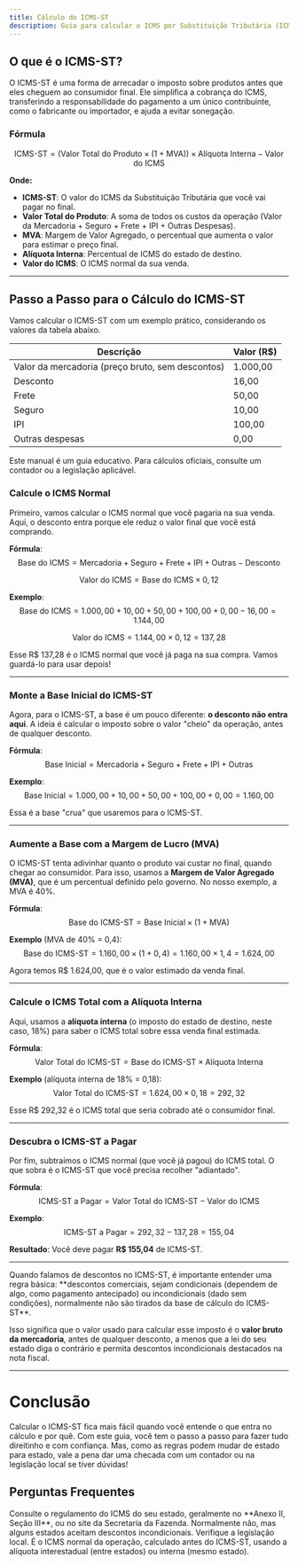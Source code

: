 ```yaml
---
title: Cálculo do ICMS-ST
description: Guia para calcular o ICMS por Substituição Tributária (ICMS-ST.
---
```



## O que é o ICMS-ST?

O ICMS-ST é uma forma de arrecadar o imposto sobre produtos antes que eles cheguem ao consumidor final. Ele simplifica a cobrança do ICMS, transferindo a responsabilidade do pagamento a um único contribuinte, como o fabricante ou importador, e ajuda a evitar sonegação.

### Fórmula

$$
\text{ICMS-ST} = \left( \text{Valor Total do Produto} \times (1 + \text{MVA}) \right) \times \text{Alíquota Interna} - \text{Valor do ICMS}
$$

**Onde:**

- **$\text{ICMS-ST}$**: O valor do ICMS da Substituição Tributária que você vai pagar no final.
- **$\text{Valor Total do Produto}$**: A soma de todos os custos da operação (Valor da Mercadoria + Seguro + Frete + IPI + Outras Despesas).
- **$\text{MVA}$**: Margem de Valor Agregado, o percentual que aumenta o valor para estimar o preço final.
- **$\text{Alíquota Interna}$**: Percentual de ICMS do estado de destino. 
- **$\text{Valor do ICMS}$**: O ICMS normal da sua venda.

---

## Passo a Passo para o Cálculo do ICMS-ST

Vamos calcular o ICMS-ST com um exemplo prático, considerando os valores da tabela abaixo.


| **Descrição**                                      | **Valor (R$)** |
|----------------------------------------------------|----------------|
| Valor da mercadoria (preço bruto, sem descontos)   | 1.000,00       |
| Desconto                                              | 16,00          |
| Frete                                              | 50,00          |
| Seguro                                             | 10,00          |
| IPI                                                | 100,00         |
| Outras despesas                                    | 0,00           |


<Callout type="warn" title="Aviso Importante">
Este manual é um guia educativo. Para cálculos oficiais, consulte um contador ou a legislação aplicável.
</Callout>


<div className='fd-steps [&_h3]:fd-step'>

### Calcule o ICMS Normal

Primeiro, vamos calcular o ICMS normal que você pagaria na sua venda. Aqui, o desconto entra porque ele reduz o valor final que você está comprando.

**Fórmula**:
$$
\text{Base do ICMS} = \text{Mercadoria} + \text{Seguro} + \text{Frete} + \text{IPI} + \text{Outras} - \text{Desconto}
$$

$$
\text{Valor do ICMS} = \text{Base do ICMS} \times 0,12
$$

**Exemplo**:
$$
\text{Base do ICMS} = 1.000,00 + 10,00 + 50,00 + 100,00 + 0,00 - 16,00 = 1.144,00
$$
  
$$
\text{Valor do ICMS} = 1.144,00 \times 0,12 = 137,28
$$

Esse R$ 137,28 é o ICMS normal que você já paga na sua compra. Vamos guardá-lo para usar depois!

---

### Monte a Base Inicial do ICMS-ST

Agora, para o ICMS-ST, a base é um pouco diferente: **o desconto não entra aqui**. A ideia é calcular o imposto sobre o valor "cheio" da operação, antes de qualquer desconto.

**Fórmula**:
  $$
  \text{Base Inicial} = \text{Mercadoria} + \text{Seguro} + \text{Frete} + \text{IPI} + \text{Outras}
  $$

**Exemplo**:
  $$
  \text{Base Inicial} = 1.000,00 + 10,00 + 50,00 + 100,00 + 0,00 = 1.160,00
  $$

Essa é a base "crua" que usaremos para o ICMS-ST.

---

### Aumente a Base com a Margem de Lucro (MVA)

O ICMS-ST tenta adivinhar quanto o produto vai custar no final, quando chegar ao consumidor. Para isso, usamos a **Margem de Valor Agregado (MVA)**, que é um percentual definido pelo governo. No nosso exemplo, a MVA é 40%.

**Fórmula**:
$$
\text{Base do ICMS-ST} = \text{Base Inicial} \times (1 + \text{MVA})
$$

**Exemplo** (MVA de 40% = 0,4):
$$
\text{Base do ICMS-ST} = 1.160,00 \times (1 + 0,4) = 1.160,00 \times 1,4 = 1.624,00
$$

Agora temos R$ 1.624,00, que é o valor estimado da venda final.

---

### Calcule o ICMS Total com a Alíquota Interna

Aqui, usamos a **alíquota interna** (o imposto do estado de destino, neste caso, 18%) para saber o ICMS total sobre essa venda final estimada.

**Fórmula**:
$$
\text{Valor Total do ICMS-ST} = \text{Base do ICMS-ST} \times \text{Alíquota Interna}
$$

**Exemplo** (alíquota interna de 18% = 0,18):
$$
\text{Valor Total do ICMS-ST} = 1.624,00 \times 0,18 = 292,32
$$

Esse R$ 292,32 é o ICMS total que seria cobrado até o consumidor final.

---

### Descubra o ICMS-ST a Pagar

Por fim, subtraímos o ICMS normal (que você já pagou) do ICMS total. O que sobra é o ICMS-ST que você precisa recolher "adiantado".

**Fórmula**:
$$
\text{ICMS-ST a Pagar} = \text{Valor Total do ICMS-ST} - \text{Valor do ICMS}
$$

**Exemplo**:
$$
\text{ICMS-ST a Pagar} = 292,32 - 137,28 = 155,04
$$

**Resultado**: Você deve pagar **R$ 155,04** de ICMS-ST.

---
 
</div>


<Callout type="info" title="Aviso">
Quando falamos de descontos no ICMS-ST, é importante entender uma regra básica: **descontos comerciais, sejam condicionais (dependem de algo, como pagamento antecipado) ou incondicionais (dado sem condições), normalmente não são tirados da base de cálculo do ICMS-ST**. 

Isso significa que o valor usado para calcular esse imposto é o **valor bruto da mercadoria**, antes de qualquer desconto, a menos que a lei do seu estado diga o contrário e permita descontos incondicionais destacados na nota fiscal.
</Callout>

---

# Conclusão

Calcular o ICMS-ST fica mais fácil quando você entende o que entra no cálculo e por quê. Com este guia, você tem o passo a passo para fazer tudo direitinho e com confiança. Mas, como as regras podem mudar de estado para estado, vale a pena dar uma checada com um contador ou na legislação local se tiver dúvidas!

## Perguntas Frequentes

<Accordions>
  <Accordion title="Onde encontro a MVA?">
    Consulte o regulamento do ICMS do seu estado, geralmente no **Anexo II, Seção III**, ou no site da Secretaria da Fazenda.
  </Accordion>

  <Accordion title="Descontos mudam o cálculo?">
    Normalmente não, mas alguns estados aceitam descontos incondicionais. Verifique a legislação local.
  </Accordion>

  <Accordion title="O que é Débito Próprio?">
    É o ICMS normal da operação, calculado antes do ICMS-ST, usando a alíquota interestadual (entre estados) ou interna (mesmo estado).
  </Accordion>
</Accordions>
